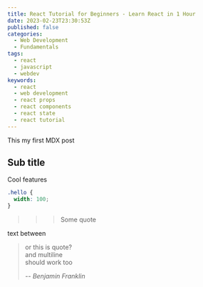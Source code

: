 ```yaml
---
title: React Tutorial for Beginners - Learn React in 1 Hour
date: 2023-02-23T23:30:53Z
published: false
categories:
  - Web Development
  - Fundamentals
tags:
  - react
  - javascript
  - webdev
keywords:
  - react
  - web development
  - react props
  - react components
  - react state
  - react tutorial
---
```


This my first MDX post

## Sub title

Cool features

```css
.hello {
  width: 100;
}
```

> > > Some quote

text between

> or this is quote?<br/>
> and multiline<br/>
> should work too<br/>
>
> <cite>-- Benjamin Franklin</cite>
